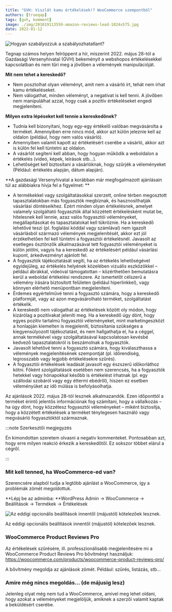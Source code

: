 ```yaml
---
title: "GVH: Viszlát kamu értékelések!? WooCommerce szempontból"
authors: [trueqap]
tags: [gvh, komment]
image: ./img/201019113559-amazon-reviews-lead-1024x575.jpg
date: 2022-01-12
---
```



![Hogyan szabályozzuk a szabályozhatatlant?](./img/201019113559-amazon-reviews-lead-1024x575.jpg)

Tegnap számos helyen felröppent a hír, miszerint 2022. május 28-tól a Gazdasági Versenyhivatal (GVH) bekeményít a webshopos értékelésekkel kapcsolatban és nem tűri meg a jövőben a vélemények manipulációját.

<!--truncate-->

**Mit nem tehet a kereskedő?**

- Nem posztolhat olyan véleményt, amit nem a vásárló írt, tehát nem írhat kamu értékeléseket.
- Nem válogathat, minden véleményt, a negatívat is kell tenni. A jövőben nem manipulálhat azzal, hogy csak a pozitív értékeléseket engedi megjeleníteni.

**Milyen extra lépéseket kell tennie a kereskedőnek?**

- Tudnia kell bizonyítani, hogy egy-egy értékelő valóban megvásárolta a terméket. Amennyiben erre nincs mód, akkor azt külön jeleznie kell az oldalon (például, hogy nem valós vásárló).
- Amennyiben valamit kapott az értékelésért cserébe a vásárló, akkor azt is külön fel kell tüntetni az oldalon.
- A vásárlót segíteni kell abban, hogy hogyan működik a weboldalon a értékelés (videó, képek, leírások stb…).
- Lehetőséget kell biztosítani a vásárlóknak, hogy szűrjék a véleményeket (Például: értékelés alapján, dátum alapján).

**A gazdasági Versenyhivatal a korábban már megfogalmazott ajánlásain túl az alábbiakra hívja fel a figyelmet:
**

- A termékekkel vagy szolgáltatásokkal szerzett, online térben megosztott tapasztalatokban más fogyasztók megbíznak, és hasznosíthatják vásárlási döntéseikhez. Ezért minden olyan értékelésnek, amelyet valamely szolgáltató fogyasztók által közzétett értékelésként mutat be, hitelesnek kell lennie, azaz valós fogyasztói véleményeket, megállapításokat és tapasztalatokat kell tükröznie. Ha a kereskedő lehetővé teszi (pl. foglalási kóddal vagy számlával) nem igazolt vásárlásból származó vélemények megjelenítését, akkor ezt jól érzékelhetően fel kell tüntetni a fogyasztói értékelésnél. Javasolt az esetleges ösztönzők alkalmazásával tett fogyasztói véleményeket is külön jelölni, vagyis ha a kereskedő az értékelésért például vásárlási kupont, árkedvezményt ajánlott fel.
- A fogyasztók tájékoztatását segíti, ha az értékelés lehetőségével egyidejűleg, az értékelés helyének közelében vizuális eszközökkel – például ábrákkal, videóval támogatottan – közérthetően bemutatásra kerül a weboldal értékelési rendszere. Az ismertetőt célszerű a vélemény írására biztosított felületen (például hiperlinkkel), vagy könnyen elérhető menüpontban megjeleníteni.
- Érdemes egyértelművé tenni a fogyasztó számára, hogy a kereskedő platformját, vagy az azon megvásárolható terméket, szolgáltatást értékelik.
- A kereskedő nem válogathat az értékelések között oly módon, hogy kizárólag a pozitívakat jeleníti meg. Ha a kereskedő úgy dönt, hogy egyes pozitív tartalmú fogyasztói véleményeket, mint marketingeszközt a honlapján kiemelten is megjeleníti, biztosítania szükséges a kiegyensúlyozott tájékoztatást, és nem hallgathatja el, ha a céggel, annak termékével vagy szolgáltatásával kapcsolatosan kevésbé kedvező tapasztalatokról is beszámolnak a fogyasztók.
- Javasolt lehetővé tenni a fogyasztó számára, hogy kiválaszthassa a vélemények megjelenítésének szempontját (pl. időrendiség, legrosszabb vagy legjobb értékelésekre szűrés).
- A fogyasztói értékelések leadását javasolt egy észszerű időkorláthoz kötni. Főként szolgáltatások esetében nem szerencsés, ha a fogyasztók hetekkel vagy hónapokkal később is értékelést írhatnak (pl. egy szállodai szobáról vagy egy éttermi ebédről), hiszen ez esetben véleményüket az idő múlása is befolyásolhatja.

Az ajánlások 2022. május 28-tól lesznek alkalmazandók. Ezen időponttól a terméket érintő jelentős információnak fog számítani, hogy a vállalkozás – ha úgy dönt, hogy közzétesz fogyasztói véleményeket – miként biztosítja, hogy a közzétett értékelések a terméket ténylegesen használó vagy megvásárló fogyasztóktól származnak.

:::note Szerkesztői megjegyzés

Én kimondottan szeretem olvasni a negatív kommenteket. Pontosabban azt, hogy erre milyen reakció érkezik a kereskedőtől. Ez sokszor többet elárul a cégről.

:::

### Mit kell tenned, ha WooCommerce-ed van?

Szerencsére alapból tudja a legtöbb ajánlást a WooCommerce, így a problémák zömét megoldottuk.

**Lépj be az adminba: **WordPress Admin -> WooCommerce -> Beállítások -> Termékek -> Értékelések

<BrowserWindow url="https://peldaweboldal.hu">
  <img
    src="/img/blog/image-2-1024x360.png"
    alt="Az eddigi opcionális beállítások innentől (májustól) kötelezőek lesznek."
  ></img>
</BrowserWindow>

Az eddigi opcionális beállítások innentől (májustól) kötelezőek lesznek.

### WooCommerce Product Reviews Pro

Az értékelések szűrésére, ill. professzionálisabb megjelenítésére mi a WooCommerce Product Reviews Pro bővítményt használjuk: https://woocommerce.com/products/woocommerce-product-reviews-pro/

A bővítmény megoldja az ajánlások zömét. Például: szűrés, listázás, stb…

### Amire még nincs megoldás… (de májusig lesz)

Jelenleg olyat még nem tud a WooCommerce, amivel meg lehet oldani, hogy azokat a véleményeket megjelöljük, amiknek a szerzői valamit kaptak a beküldésért cserébe.
